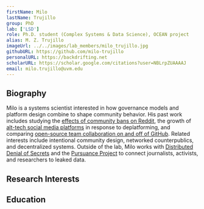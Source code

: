 ```yaml
---
firstName: Milo
lastName: Trujillo
group: PhD
lab: ['LSD']
role: Ph.D. student (Complex Systems & Data Science), OCEAN project
alias: M. Z. Trujillo
imageUrl: ../../images/lab_members/milo_trujillo.jpg
githubURL: https://github.com/milo-trujillo
personalURL: https://backdrifting.net
scholarURL: https://scholar.google.com/citations?user=NBLrpZUAAAAJ
email: milo.trujillo@uvm.edu
---
```


## Biography

Milo is a systems scientist interested in how governance models and platform design combine to shape community behavior. His past work includes studying the [effects of community bans on Reddit](https://arxiv.org/pdf/2106.16207.pdf), the growth of [alt-tech social media platforms](https://arxiv.org/pdf/2004.01984.pdf) in response to deplatforming, and comparing [open-source team collaboration on and off of GitHub](https://arxiv.org/pdf/2106.15611.pdf). Related interests include intentional community design, networked counterpublics, and decentralized systems. Outside of the lab, Milo works with [Distributed Denial of Secrets](https://ddosecrets.com/) and the [Pursuance Project](https://pursuanceproject.org/) to connect journalists, activists, and researchers to leaked data.

## Research Interests

## Education

<EducationList>
	<EducationItem advisor="Laurent Hébert-Dufresne and James Bagrow" 
					degree="Ph.D in Complex Systems and Data Science"
					years="2020-2024 (est)" 
					university="University of Vermont"/>
	<EducationItem advisor="Sibel Adalı and Jianxi Gao" 
					degree="Master in Computer Science"
					years="2018-2020" 
					university="Rensselaer Polytechnic Institute"/>
	<EducationItem degree="Bs.C in Computer Science and Science and Technology Studies"
					years="2014-2018" 
					university="Rensselaer Polytechnic Institute"/>
</EducationList>


